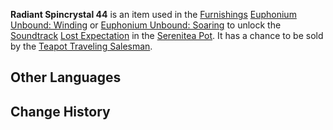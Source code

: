 {{Item Infobox
|id           = 141044
|image        = Item Radiant Spincrystal.png
|type         = Adventure Items
|group        = Radiant Spincrystals
|rarity       = 4
|invCategory  = Precious Items
|description  = This wondrous crystal contains a certain rhythm, like something beautiful woven from delicate silk. These items can be found throughout the mainland or from merchants who collect curios. The tune held within this crystal can be revivified in your [[Serenitea Pot]] using either "[[Euphonium Unbound: Winding]]" or "[[Euphonium Unbound: Soaring]]." The tune contained within this [[Radiant Spincrystal]] is "[[Lost Expectation]]."
|source1      = [[Chubby]]
|track        = Lost Expectation
}}
'''Radiant Spincrystal 44''' is an item used in the [[Furnishings]] [[Euphonium Unbound: Winding]] or [[Euphonium Unbound: Soaring]] to unlock the [[Soundtrack]] [[Lost Expectation]] in the [[Serenitea Pot]]. It has a chance to be sold by the [[Teapot Traveling Salesman]].

==Other Languages==
{{Other Languages
|default_hidden = 1
|en      = Radiant Spincrystal 44
|zhs     = 旋曜玉帛・其四十四
|zhs_rm  = Xuán Yào Yùbó - Qí Sìshísì
|zht     = 旋曜玉帛・其四十四
|zht_rm  = Xuán Yào Yùbó - Qí Sìshísì
|ja      = 旋曜玉帛・44
|ja_rm   = Sen'you Gyokuhaku - Yonjuuyon{{Assumed}}
|ko      = 빛나는 결정・44
|ko_rm   = Bitnaneun Gyeoljeong 44
|es      = Girocristal radiante (44)
|fr      = Gyrocristal radiant 44
|ru      = Лучистый кристалл {{tt|44|}}
|th      = Radiant Spincrystal 44
|vi      = Ngọc Thạch Âm Vang 44
|de      = Strahlender Drehkristall XLIV
|id      = Radiant Spincrystal 44
|pt      = Cristal Rodopiante Radiante 44
}}

==Change History==
{{Change History|2.6}}